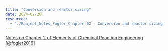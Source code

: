 ```yaml
--- 
title: "Conversion and reactor sizing" 
date: 2024-02-28
resources:
  - "./Ranjeet_Notes_Fogler_Chapter 02 - Conversion and reactor sizing.pdf"
---
```


::: {.callout-note}

[Notes on Chapter 2 of Elements of Chemical Reaction Engineering
[@fogler2016]](./Ranjeet_Notes_Fogler_Chapter 02 - Conversion and reactor sizing.pdf)

:::

